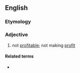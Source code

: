 ==English==

===Etymology===
{{prefix|en|non|profitable}}

===Adjective===
{{en-adj|-}}

# not [[profitable]]; not making [[profit]]

====Related terms====
* {{l|en|nonprofitability}}